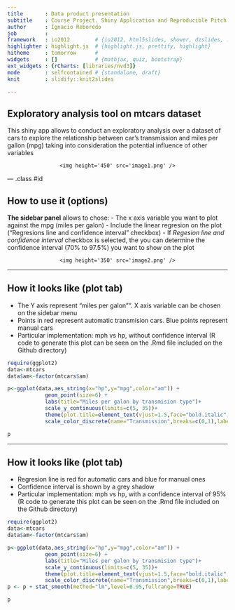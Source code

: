 ```yaml
---
title       : Data product presentation
subtitle    : Course Project. Shiny Application and Reproducible Pitch
author      : Ignacio Reboredo
job         : 
framework   : io2012        # {io2012, html5slides, shower, dzslides, ...}
highlighter : highlight.js  # {highlight.js, prettify, highlight}
hitheme     : tomorrow      # 
widgets     : []            # {mathjax, quiz, bootstrap}
ext_widgets : {rCharts: [libraries/nvd3]}  
mode        : selfcontained # {standalone, draft}
knit        : slidify::knit2slides

---
```


## Exploratory analysis tool on mtcars dataset

This shiny app allows to conduct an exploratory analysis over a dataset of cars to explore the relationship between car’s transmission and miles per gallon (mpg) taking into consideration the potential influence of other variables

<div style='text-align: center;'>
    <img height='450' src='image1.png' />
</div>

--- .class #id 

## How to use it (options)

**The sidebar panel** allows to chose:
- The x axis variable you want to plot against the mpg (miles per galon)
- Include the linear regresion on the plot ("Regresions line and confidence interval" checkbox)
- If *Regesion line and confidence interval* checkbox is selected, the you can determine the confidence interval (70% to 97.5%) you want to show on the plot

<div style='text-align: center;'>
    <img height='350' src='image2.png' />
</div>

---

## How it looks like (plot tab)

- The Y axis represent "miles per galon"". X axis variable can be chosen on the sidebar menu
- Points in red represent automatic transmision cars. Blue points represent manual cars
- Particular implementation: mph vs hp, without confidence interval (R code to generate this plot can be seen on the .Rmd file included on the Github directory)

```r
require(ggplot2)
data<-mtcars
data$am<-factor(mtcars$am)      

p<-ggplot(data,aes_string(x="hp",y="mpg",color="am")) + 
            geom_point(size=6) +
            labs(title="Miles per galon by transmision type")+
            scale_y_continuous(limits=c(5, 35))+
            theme(plot.title=element_text(vjust=1.5,face="bold.italic",size=12),strip.text=element_text(size=12))+
            scale_color_discrete(name="Transmission",breaks=c(0,1),labels=c("Automatic", "Manual"))

p


```


---

## How it looks like (plot tab)

- Regresion line is red for automatic cars and blue for manual ones
- Confidence interval is shown by a grey shadow
- Particular implementation: mph vs hp, with a confidence interval of 95% (R code to generate this plot can be seen on the .Rmd file included on the Github directory)

```r
require(ggplot2)
data<-mtcars
data$am<-factor(mtcars$am)      

p<-ggplot(data,aes_string(x="hp",y="mpg",color="am")) + 
            geom_point(size=6) +
            labs(title="Miles per galon by transmision type")+
            scale_y_continuous(limits=c(5, 35))+
            theme(plot.title=element_text(vjust=1.5,face="bold.italic",size=12),strip.text=element_text(size=12))+
            scale_color_discrete(name="Transmission",breaks=c(0,1),labels=c("Automatic", "Manual"))
p <- p + stat_smooth(method="lm",level=0.95,fullrange=TRUE)

p


```

